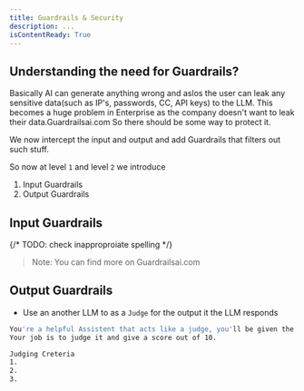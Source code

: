 ```yaml
---
title: Guardrails & Security
description: ...
isContentReady: True
---
```


## Understanding the need for Guardrails?
Basically AI can generate anything wrong and aslos the user can leak any sensitive data(such as IP's, passwords, CC, API keys) to the LLM. This becomes a huge problem in Enterprise as the company doesn't want to leak their data.Guardrailsai.com
So there should be some way to protect it.

We now intercept the input and output and add Guardrails that filters out such stuff.

<Mermaid chart="
flowchart LR
  A([User]) --*1* Sensitive data--> B([LLM])
  B --**2** Inappropriate response --> A
"/>

So now at level `1` and level `2` we introduce 
1. Input Guardrails
2. Output Guardrails

## Input Guardrails

{/* TODO: check inapproproiate spelling */}
<Mermaid chart="
flowchart LR
  A(Inpure Input) --> B([1. Reject Inppropriate prompt])
  B x--x C([2. Reject personal Info])
  C x--x D([3. Mask information])
  D --> E(Pure Input)
 "/>

> Note: You can find more on Guardrailsai.com


## Output Guardrails

* Use an another LLM to as a `Judge` for the output it the LLM responds

```bash title="example system prompt for output guardrails LLM"
You're a helpful Assistent that acts like a judge, you'll be given the prompt of the user and the response from the LLM.
Your job is to judge it and give a score out of 10.

Judging Creteria
1. 
2. 
3. 
```